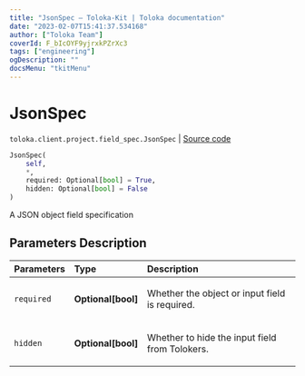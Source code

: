 ```yaml
---
title: "JsonSpec — Toloka-Kit | Toloka documentation"
date: "2023-02-07T15:41:37.534168"
author: ["Toloka Team"]
coverId: F_bIcOYF9yjrxkPZrXc3
tags: ["engineering"]
ogDescription: ""
docsMenu: "tkitMenu"
---
```


# JsonSpec
`toloka.client.project.field_spec.JsonSpec` | [Source code](https://github.com/Toloka/toloka-kit/blob/v1.1.3/src/client/project/field_spec.py#L135)

```python
JsonSpec(
    self,
    *,
    required: Optional[bool] = True,
    hidden: Optional[bool] = False
)
```

A JSON object field specification

## Parameters Description

| Parameters | Type | Description |
| :----------| :----| :-----------|
`required`|**Optional\[bool\]**|<p>Whether the object or input field is required.</p>
`hidden`|**Optional\[bool\]**|<p>Whether to hide the input field from Tolokers.</p>